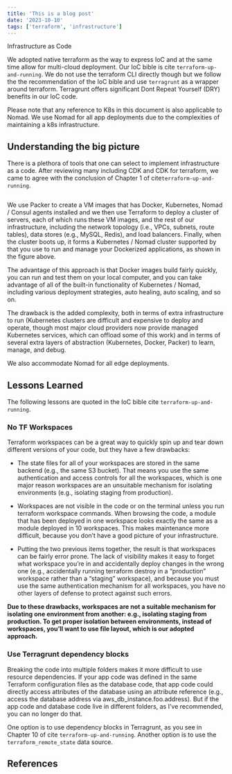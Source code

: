 ```yaml
---
title: 'This is a blog post'
date: '2023-10-10'
tags: ['terraform', 'infrastructure']
---
```


Infrastructure as Code

We adopted native terraform as the way to express IoC and at the same time allow for multi-cloud deployment. Our IoC bible is  cite `terraform-up-and-running`. We do not use the terraform CLI directly though but we follow the the recommendation of the IoC bible and use `terragrunt` as a wrapper around terraform.  Terragrunt offers significant Dont Repeat Yourself (DRY) benefits in our IoC code.


Please note that any reference to K8s in this document is also applicable to Nomad. We use Nomad for all app deployments due to the complexities of maintaining a k8s infrastructure.


## Understanding the big picture

There is a plethora of tools that one can select to implement infrastructure as a code. After reviewing many including CDK and CDK for terraform, we came to agree with the conclusion of Chapter 1 of cite`terraform-up-and-running`. 

<Image src={terraform} alt="" />

We use Packer to create a VM images that has Docker, Kubernetes, Nomad / Consul agents installed and we then use Terraform to deploy a cluster of servers, each of which runs these VM images, and the rest of our infrastructure, including the network topology (i.e., VPCs, subnets, route tables), data stores (e.g., MySQL, Redis), and load balancers. Finally, when the cluster boots up, it forms a Kubernetes / Nomad cluster supported by that you use to run and manage your Dockerized applications, as shown in the figure above. 

The advantage of this approach is that Docker images build fairly quickly, you can run and test them on your local computer, and you can take advantage of all of the built-in functionality of Kubernetes / Nomad, including various deployment strategies, auto healing, auto scaling, and so on. 

The drawback is the added complexity, both in terms of extra infrastructure to run (Kubernetes clusters are difficult and expensive to deploy and operate, though most major cloud providers now provide managed Kubernetes services, which can offload some of this work) and in terms of several extra layers of abstraction (Kubernetes, Docker, Packer) to learn, manage, and debug.

We also accommodate Nomad for all edge deployments. 

## Lessons Learned

The following lessons are quoted in the IoC bible cite `terraform-up-and-running`. 

### No TF Workspaces

Terraform workspaces can be a great way to quickly spin up and tear down different versions of your code, but they have a few drawbacks:

* The state files for all of your workspaces are stored in the same backend (e.g., the same S3 bucket). That means you use the same authentication and access controls for all the workspaces, which is one major reason workspaces are an unsuitable mechanism for isolating environments (e.g., isolating staging from production).

* Workspaces are not visible in the code or on the terminal unless you run terraform workspace commands. When browsing the code, a module that has been deployed in one workspace looks exactly the same as a module deployed in 10 workspaces. This makes maintenance more difficult, because you don’t have a good picture of your infrastructure.

* Putting the two previous items together, the result is that workspaces can be fairly error prone. The lack of visibility makes it easy to forget what workspace you’re in and accidentally deploy changes in the wrong one (e.g., accidentally running terraform destroy in a “production” workspace rather than a “staging” workspace), and because you must use the same authentication mechanism for all workspaces, you have no other layers of defense to protect against such errors.

**Due to these drawbacks, workspaces are not a suitable mechanism for isolating one environment from another: e.g., isolating staging from production. To get proper isolation between environments, instead of workspaces, you’ll want to use file layout, which is our adopted approach.**

### Use Terragrunt dependency blocks

Breaking the code into multiple folders makes it more difficult to use resource dependencies. If your app code was defined in the same Terraform configuration files as the database code, that app code could directly access attributes of the database using an attribute reference (e.g., access the database address via aws_db_instance.foo.address). But if the app code and database code live in different folders, as I’ve recommended, you can no longer do that.

One option is to use dependency blocks in Terragrunt, as you see in Chapter 10 of cite `terraform-up-and-running`. Another option is to use the `terraform_remote_state` data source.

## References
